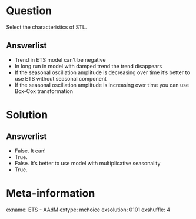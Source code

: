 Question
========

Select the characteristics of STL.

Answerlist
----------

*  Trend in ETS model can't be negative
*  In long run in model with damped trend the trend disappears  
*  If the seasonal oscillation amplitude is decreasing over time it's better to use ETS without seasonal component
*  If the seasonal oscillation amplitude is increasing over time you can use Box-Cox transformation


Solution
========

Answerlist
----------

*  False. It can!
*  True. 
*  False. It's better to use model with multiplicative seasonality 
*  True. 


Meta-information
================
exname: ETS - AAdM
extype: mchoice
exsolution: 0101
exshuffle: 4

